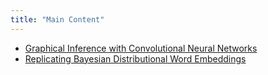 ```yaml
---
title: "Main Content"
---
```


* <h><a href="USRESP__Spring_2019___CNN_(3).pdf">Graphical Inference with Convolutional Neural Networks</a></h>
* <h><a href="BayesianProject(1).pdf">Replicating Bayesian Distributional Word Embeddings</a></h>

